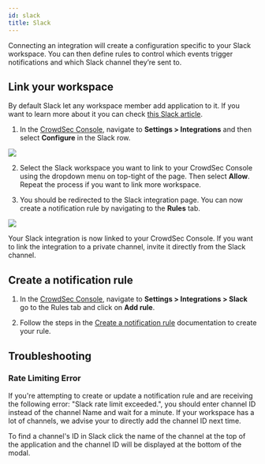 ```yaml
---
id: slack
title: Slack
---
```


Connecting an integration will create a configuration specific to your Slack workspace.
You can then define rules to control which events trigger notifications and which Slack channel they’re sent to.

## Link your workspace

By default Slack let any workspace member add application to it. If you want to learn more about it you can check [this Slack article](https://slack.com/intl/en-gb/help/articles/202035138-Add-apps-to-your-Slack-workspace).

1. In the [CrowdSec Console](https://app.crowdsec.net), navigate to **Settings > Integrations** and then select **Configure** in the Slack row.

![](/img/console/notification_integrations/configure-slack.png)

2. Select the Slack workspace you want to link to your CrowdSec Console using the dropdown menu on top-tight of the page. Then select **Allow**. Repeat the process if you want to link more workspace.

3. You should be redirected to the Slack integration page. You can now create a notification rule by navigating to the **Rules** tab.

![](/img/console/notification_integrations/slack-configuration-tab.png)

Your Slack integration is now linked to your CrowdSec Console. If you want to link the integration to a private channel, invite it directly from the Slack channel.

## Create a notification rule

1. In the [CrowdSec Console](https://app.crowdsec.net), navigate to **Settings > Integrations > Slack** go to the Rules tab and click on **Add rule**.

2. Follow the steps in the [Create a notification rule](/u/console/notification_integrations/rule) documentation to create your rule.

## Troubleshooting

### Rate Limiting Error

If you're attempting to create or update a notification rule and are receiving the following error: "Slack rate limit exceeded.", you should enter channel ID instead of the channel Name and wait for a minute. If your workspace has a lot of channels, we advise your to directly add the channel ID next time.

To find a channel's ID in Slack click the name of the channel at the top of the application and the channel ID will be displayed at the bottom of the modal.